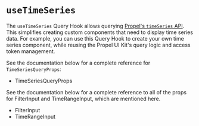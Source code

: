 
<Meta title="Hooks/useTimeSeries" /> 

# `useTimeSeries`

The `useTimeSeries` Query Hook allows querying [Propel's `timeSeries` API](https://www.propeldata.com/docs/api/query/queries#timeSeries).
This simplifies creating custom components that need to display time series data. For example, you can use this Query Hook to create
your own time series component, while reusing the Propel UI Kit's query logic and access token management.

<SourceCode of={useTimeSeriesStories.TimeSeriesChart} shown />

See the documentation below for a complete reference for `TimeSeriesQueryProps`:

- <LinkTo kind="API/TimeSeriesQueryProps" story="overview">
    TimeSeriesQueryProps
  </LinkTo>

See the documentation below for a complete reference to all of the props for FilterInput and TimeRangeInput, which are mentioned here.

- <LinkTo kind="API/FilterInput" story="overview">
    FilterInput
  </LinkTo>
- <LinkTo kind="API/TimeRangeInput" story="overview">
    TimeRangeInput
  </LinkTo>
